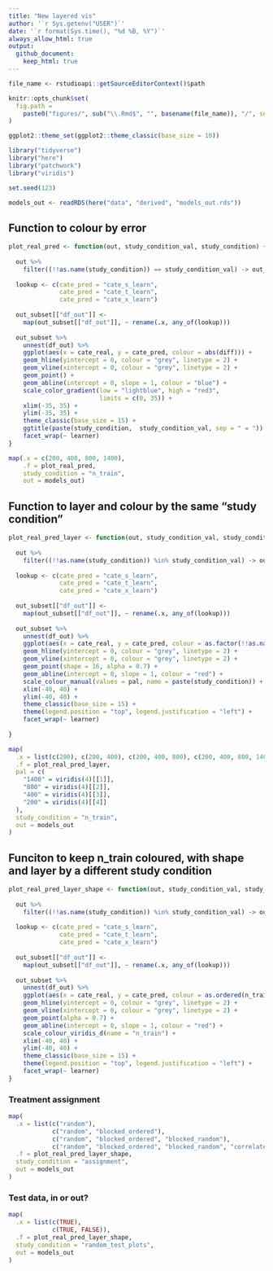```yaml
---
title: "New layered vis"
author: '`r Sys.getenv("USER")`'
date: '`r format(Sys.time(), "%d %B, %Y")`' 
always_allow_html: true
output: 
  github_document:
    keep_html: true
---
```

	
```r
file_name <- rstudioapi::getSourceEditorContext()$path

knitr::opts_chunk$set(
  fig.path =
    paste0("figures/", sub("\\.Rmd$", "", basename(file_name)), "/", sep = "")
)

ggplot2::theme_set(ggplot2::theme_classic(base_size = 10))
```

```r
library("tidyverse")
library("here")
library("patchwork")
library("viridis")

set.seed(123)
```

```r
models_out <- readRDS(here("data", "derived", "models_out.rds"))
```

## Function to colour by error

```r
plot_real_pred <- function(out, study_condition_val, study_condition) {
  
  out %>%  
    filter((!!as.name(study_condition)) == study_condition_val) -> out_subset
  
  lookup <- c(cate_pred = "cate_s_learn", 
              cate_pred = "cate_t_learn", 
              cate_pred = "cate_x_learn")
  
  out_subset[["df_out"]] <- 
    map(out_subset[["df_out"]], ~ rename(.x, any_of(lookup)))
  
  out_subset %>% 
    unnest(df_out) %>% 
    ggplot(aes(x = cate_real, y = cate_pred, colour = abs(diff))) +
    geom_hline(yintercept = 0, colour = "grey", linetype = 2) +
    geom_vline(xintercept = 0, colour = "grey", linetype = 2) +
    geom_point() +
    geom_abline(intercept = 0, slope = 1, colour = "blue") +
    scale_color_gradient(low = "lightblue", high = "red3",
                         limits = c(0, 35)) +
    xlim(-35, 35) +
    ylim(-35, 35) +
    theme_classic(base_size = 15) +
    ggtitle(paste(study_condition,  study_condition_val, sep = " = ")) +
    facet_wrap(~ learner) 
}


```

```r

map(.x = c(200, 400, 800, 1400), 
    .f = plot_real_pred, 
    study_condition = "n_train", 
    out = models_out)

```

## Function to layer and colour by the same "study condition"

```r
plot_real_pred_layer <- function(out, study_condition_val, study_condition, pal) {
  
  out %>%  
    filter((!!as.name(study_condition)) %in% study_condition_val) -> out_subset
  
  lookup <- c(cate_pred = "cate_s_learn", 
              cate_pred = "cate_t_learn", 
              cate_pred = "cate_x_learn")
  
  out_subset[["df_out"]] <- 
    map(out_subset[["df_out"]], ~ rename(.x, any_of(lookup)))
  
  out_subset %>% 
    unnest(df_out) %>% 
    ggplot(aes(x = cate_real, y = cate_pred, colour = as.factor(!!as.name(study_condition)))) +
    geom_hline(yintercept = 0, colour = "grey", linetype = 2) +
    geom_vline(xintercept = 0, colour = "grey", linetype = 2) +
    geom_point(shape = 16, alpha = 0.7) +
    geom_abline(intercept = 0, slope = 1, colour = "red") +
    scale_colour_manual(values = pal, name = paste(study_condition)) +
    xlim(-40, 40) +
    ylim(-40, 40) +
    theme_classic(base_size = 15) +
    theme(legend.position = "top", legend.justification = "left") +
    facet_wrap(~ learner) 
  
}
```

```r

map(
  .x = list(c(200), c(200, 400), c(200, 400, 800), c(200, 400, 800, 1400)),
  .f = plot_real_pred_layer,
  pal = c(
    "1400" = viridis(4)[[1]],
    "800" = viridis(4)[[2]],
    "400" = viridis(4)[[3]],
    "200" = viridis(4)[[4]]
  ),
  study_condition = "n_train",
  out = models_out
)

```

## Funciton to keep n_train coloured, with shape and layer by a different study condition

```r
plot_real_pred_layer_shape <- function(out, study_condition_val, study_condition) {
  
  out %>%  
    filter((!!as.name(study_condition)) %in% study_condition_val) -> out_subset
  
  lookup <- c(cate_pred = "cate_s_learn", 
              cate_pred = "cate_t_learn", 
              cate_pred = "cate_x_learn")
  
  out_subset[["df_out"]] <- 
    map(out_subset[["df_out"]], ~ rename(.x, any_of(lookup)))
  
  out_subset %>% 
    unnest(df_out) %>% 
    ggplot(aes(x = cate_real, y = cate_pred, colour = as.ordered(n_train), shape = !!as.name(study_condition))) +
    geom_hline(yintercept = 0, colour = "grey", linetype = 2) +
    geom_vline(xintercept = 0, colour = "grey", linetype = 2) +
    geom_point(alpha = 0.7) +
    geom_abline(intercept = 0, slope = 1, colour = "red") +
    scale_colour_viridis_d(name = "n_train") +
    xlim(-40, 40) +
    ylim(-40, 40) +
    theme_classic(base_size = 15) +
    theme(legend.position = "top", legend.justification = "left") +
    facet_wrap(~ learner) 
}

```

### Treatment assignment

```r

map(
  .x = list(c("random"), 
            c("random", "blocked_ordered"), 
            c("random", "blocked_ordered", "blocked_random"), 
            c("random", "blocked_ordered", "blocked_random", "correlated_altitude")),
  .f = plot_real_pred_layer_shape,
  study_condition = "assignment",
  out = models_out
)

```

### Test data, in or out?

```r

map(
  .x = list(c(TRUE), 
            c(TRUE, FALSE)),
  .f = plot_real_pred_layer_shape,
  study_condition = "random_test_plots",
  out = models_out
)

```
